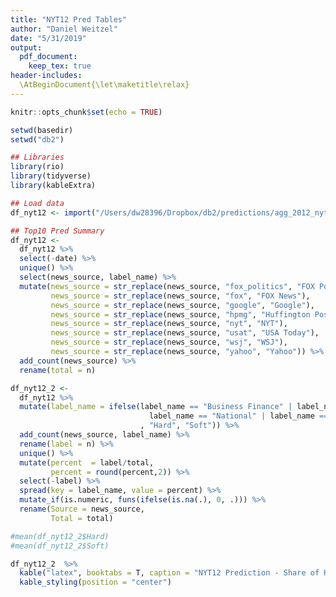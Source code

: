```yaml
---
title: "NYT12 Pred Tables"
author: "Daniel Weitzel"
date: "5/31/2019"
output: 
  pdf_document:
    keep_tex: true
header-includes:
  \AtBeginDocument{\let\maketitle\relax}
---
```

 
```r
knitr::opts_chunk$set(echo = TRUE)

setwd(basedir)
setwd("db2")

## Libraries
library(rio)
library(tidyverse)
library(kableExtra)

## Load data 
df_nyt12 <- import("/Users/dw28396/Dropbox/db2/predictions/agg_2012_nyt_pred.csv")

## Top10 Pred Summary 
df_nyt12 <- 
  df_nyt12 %>%
  select(-date) %>% 
  unique() %>% 
  select(news_source, label_name) %>% 
  mutate(news_source = str_replace(news_source, "fox_politics", "FOX Politics"),
         news_source = str_replace(news_source, "fox", "FOX News"),
         news_source = str_replace(news_source, "google", "Google"),
         news_source = str_replace(news_source, "hpmg", "Huffington Post"),
         news_source = str_replace(news_source, "nyt", "NYT"),
         news_source = str_replace(news_source, "usat", "USA Today"),
         news_source = str_replace(news_source, "wsj", "WSJ"),
         news_source = str_replace(news_source, "yahoo", "Yahoo")) %>% 
  add_count(news_source) %>% 
  rename(total = n)  

df_nyt12_2 <- 
  df_nyt12 %>%   
  mutate(label_name = ifelse(label_name == "Business Finance" | label_name == "Foreign News" |
                               label_name == "National" | label_name == "Science"| label_name == "Health"
                             , "Hard", "Soft")) %>% 
  add_count(news_source, label_name) %>% 
  rename(label = n) %>% 
  unique() %>% 
  mutate(percent  = label/total,
         percent = round(percent,2)) %>% 
  select(-label) %>% 
  spread(key = label_name, value = percent) %>% 
  mutate_if(is.numeric, funs(ifelse(is.na(.), 0, .))) %>% 
  rename(Source = news_source,
         Total = total)

#mean(df_nyt12_2$Hard)
#mean(df_nyt12_2$Soft)
```


```r
df_nyt12_2  %>% 
  kable("latex", booktabs = T, caption = "NYT12 Prediction - Share of Hard and Soft News",  align = "l") %>% 
  kable_styling(position = "center")
```
